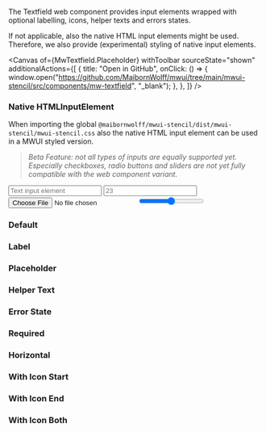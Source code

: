 
<Title>Textfield</Title>

<Subtitle>The Textfield web component provides input elements wrapped with optional labelling, icons, helper texts and errors states.</Subtitle>

If not applicable, also the native HTML input elements might be used. Therefore, we also provide (experimental) styling of native input elements.

<Canvas
  of={MwTextfield.Placeholder}
  withToolbar
  sourceState="shown"
  additionalActions={[
    {
      title: "Open in GitHub",
      onClick: () => {
        window.open("https://github.com/MaibornWolff/mwui/tree/main/mwui-stencil/src/components/mw-textfield", "_blank");
      },
    },
  ]}
/>

### Native HTMLInputElement

When importing the global `@maibornwolff/mwui-stencil/dist/mwui-stencil/mwui-stencil.css` also the native HTML input element can be used in a MWUI styled version.

> _Beta Feature: not all types of inputs are equally supported yet. Especially checkboxes, radio buttons and sliders are not yet fully compatible with the web component variant._

<form style={{ display: "flex", flexWrap: "wrap", gap: 10 }}>
  <input style={{ width: "200px" }} type="text" placeholder="Text input element" />
  <input style={{ width: "50px" }} placeholder="23" type="number" />
  <input style={{ width: "400px" }} type="file" />
  <input style={{ width: "80%" }} type="range" />
</form>

<ArgTypes of="mw-textfield" />

### Default

<Canvas of={MwTextfield.Default} />

### Label

<Canvas of={MwTextfield.Label} />

### Placeholder

<Canvas of={MwTextfield.Placeholder} />

### Helper Text

<Canvas of={MwTextfield.HelperText} />

### Error State

<Canvas of={MwTextfield.ErrorState} />

### Required

<Canvas of={MwTextfield.Required} />

### Horizontal

<Canvas of={MwTextfield.Horizontal} />

### With Icon Start

<Canvas of={MwTextfield.WithIconStart} />

### With Icon End

<Canvas of={MwTextfield.WithIconEnd} />

### With Icon Both

<Canvas of={MwTextfield.WithIconBoth} />

